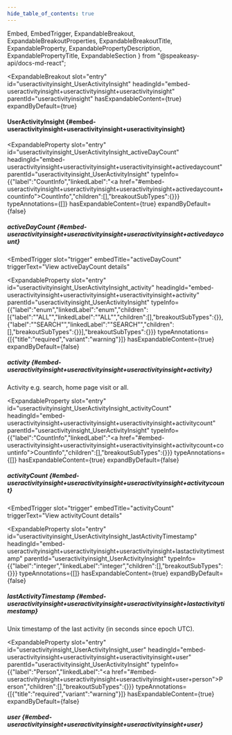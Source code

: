 ```yaml
---
hide_table_of_contents: true
---
```

  Embed,
  EmbedTrigger,
  ExpandableBreakout,
  ExpandableBreakoutProperties,
  ExpandableBreakoutTitle,
  ExpandableProperty,
  ExpandablePropertyDescription,
  ExpandablePropertyTitle,
  ExpandableSection
} from "@speakeasy-api/docs-md-react";

<ExpandableSection>

<ExpandableBreakout
  slot="entry"
  id="useractivityinsight_UserActivityInsight"
  headingId="embed-useractivityinsight+useractivityinsight+useractivityinsight"
  parentId="useractivityinsight"
  hasExpandableContent={true}
  expandByDefault={true}
>

<ExpandableBreakoutTitle slot="title">

#### UserActivityInsight \{#embed-useractivityinsight+useractivityinsight+useractivityinsight\}

</ExpandableBreakoutTitle>

<ExpandableBreakoutProperties slot="properties">

<ExpandableProperty
  slot="entry"
  id="useractivityinsight_UserActivityInsight_activeDayCount"
  headingId="embed-useractivityinsight+useractivityinsight+useractivityinsight+activedaycount"
  parentId="useractivityinsight_UserActivityInsight"
  typeInfo={{"label":"CountInfo","linkedLabel":"<a href=\"#embed-useractivityinsight+useractivityinsight+useractivityinsight+activedaycount+countinfo\">CountInfo</a>","children":[],"breakoutSubTypes":{}}}
  typeAnnotations={[]}
  hasExpandableContent={true}
  expandByDefault={false}
>

<ExpandablePropertyTitle slot="title">

##### activeDayCount \{#embed-useractivityinsight+useractivityinsight+useractivityinsight+activedaycount\}

</ExpandablePropertyTitle>

<Embed slot="embed">

<EmbedTrigger
  slot="trigger"
  embedTitle="activeDayCount"
  triggerText="View activeDayCount details"
>

<Embedactivedaycount />

</EmbedTrigger>

</Embed>

</ExpandableProperty>

<ExpandableProperty
  slot="entry"
  id="useractivityinsight_UserActivityInsight_activity"
  headingId="embed-useractivityinsight+useractivityinsight+useractivityinsight+activity"
  parentId="useractivityinsight_UserActivityInsight"
  typeInfo={{"label":"enum","linkedLabel":"enum","children":[{"label":"\"ALL\"","linkedLabel":"\"ALL\"","children":[],"breakoutSubTypes":{}},{"label":"\"SEARCH\"","linkedLabel":"\"SEARCH\"","children":[],"breakoutSubTypes":{}}],"breakoutSubTypes":{}}}
  typeAnnotations={[{"title":"required","variant":"warning"}]}
  hasExpandableContent={true}
  expandByDefault={false}
>

<ExpandablePropertyTitle slot="title">

##### activity \{#embed-useractivityinsight+useractivityinsight+useractivityinsight+activity\}

</ExpandablePropertyTitle>

<ExpandablePropertyDescription slot="description">

Activity e.g. search, home page visit or all.

</ExpandablePropertyDescription>

</ExpandableProperty>

<ExpandableProperty
  slot="entry"
  id="useractivityinsight_UserActivityInsight_activityCount"
  headingId="embed-useractivityinsight+useractivityinsight+useractivityinsight+activitycount"
  parentId="useractivityinsight_UserActivityInsight"
  typeInfo={{"label":"CountInfo","linkedLabel":"<a href=\"#embed-useractivityinsight+useractivityinsight+useractivityinsight+activitycount+countinfo\">CountInfo</a>","children":[],"breakoutSubTypes":{}}}
  typeAnnotations={[]}
  hasExpandableContent={true}
  expandByDefault={false}
>

<ExpandablePropertyTitle slot="title">

##### activityCount \{#embed-useractivityinsight+useractivityinsight+useractivityinsight+activitycount\}

</ExpandablePropertyTitle>

<Embed slot="embed">

<EmbedTrigger
  slot="trigger"
  embedTitle="activityCount"
  triggerText="View activityCount details"
>

<Embedactivitycount />

</EmbedTrigger>

</Embed>

</ExpandableProperty>

<ExpandableProperty
  slot="entry"
  id="useractivityinsight_UserActivityInsight_lastActivityTimestamp"
  headingId="embed-useractivityinsight+useractivityinsight+useractivityinsight+lastactivitytimestamp"
  parentId="useractivityinsight_UserActivityInsight"
  typeInfo={{"label":"integer","linkedLabel":"integer","children":[],"breakoutSubTypes":{}}}
  typeAnnotations={[]}
  hasExpandableContent={true}
  expandByDefault={false}
>

<ExpandablePropertyTitle slot="title">

##### lastActivityTimestamp \{#embed-useractivityinsight+useractivityinsight+useractivityinsight+lastactivitytimestamp\}

</ExpandablePropertyTitle>

<ExpandablePropertyDescription slot="description">

Unix timestamp of the last activity (in seconds since epoch UTC).

</ExpandablePropertyDescription>

</ExpandableProperty>

<ExpandableProperty
  slot="entry"
  id="useractivityinsight_UserActivityInsight_user"
  headingId="embed-useractivityinsight+useractivityinsight+useractivityinsight+user"
  parentId="useractivityinsight_UserActivityInsight"
  typeInfo={{"label":"Person","linkedLabel":"<a href=\"#embed-useractivityinsight+useractivityinsight+useractivityinsight+user+person\">Person</a>","children":[],"breakoutSubTypes":{}}}
  typeAnnotations={[{"title":"required","variant":"warning"}]}
  hasExpandableContent={true}
  expandByDefault={false}
>

<ExpandablePropertyTitle slot="title">

##### user \{#embed-useractivityinsight+useractivityinsight+useractivityinsight+user\}

</ExpandablePropertyTitle>

<Embed slot="embed">

<EmbedTrigger slot="trigger" embedTitle="user" triggerText="View user details">

<Embeduser />

</EmbedTrigger>

</Embed>

</ExpandableProperty>

</ExpandableBreakoutProperties>

</ExpandableBreakout>

</ExpandableSection>